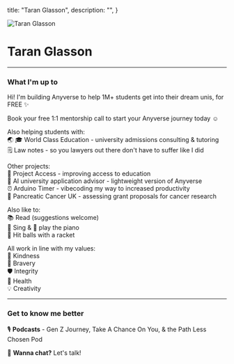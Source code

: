 
  title: "Taran Glasson",
  description: "",
}

<Image 
  src="/images/LinkedIn-DP-2024.png" 
  alt="Taran Glasson" 
  className="w-40 h-40 object-cover rounded-lg"
  width={512}
  height={512}
/>

# Taran Glasson  
---
### What I'm up to 

Hi! I'm building <Link href="https://anyverse.app" target="_blank" rel="noopener noreferrer" className="hover:text-gray-600 transition-colors">Anyverse</Link> to help 1M+ students get into their dream unis, for FREE ✨

Book your free <Link href="https://cal.com/taranglasson/anyverse-mentorship" target="_blank" rel="noopener noreferrer" className="hover:text-gray-600 transition-colors">1:1 mentorship call</Link> to start your Anyverse journey today ☺️  

Also helping students with:  
    🌏 🎓 <Link href="https://worldclass.international/" target="_blank" rel="noopener noreferrer">World Class Education</Link> - university admissions consulting & tutoring  
    🗒️ <Link href="https://www.stuvia.com/user/lawnotes08" target="_blank" rel="noopener noreferrer">Law notes</Link> - so you lawyers out there don't have to suffer like I did 
      

Other projects:  
    🚀 <Link href="https://projectaccess.org/" target="_blank" rel="noopener noreferrer">Project Access</Link> - improving access to education  
    🤖 <Link href="https://github.com/glastara/ai-university-application-advisor" target="_blank" rel="noopener noreferrer">AI university application advisor</Link> - lightweight version of Anyverse  
    ⏰ <Link href="https://github.com/glastara/Arduino-Timer" target="_blank" rel="noopener noreferrer">Arduino Timer</Link> - vibecoding my way to increased productivity   
    🔬 <Link href="https://www.pancreaticcancer.org.uk/" target="_blank" rel="noopener noreferrer">Pancreatic Cancer UK</Link> - assessing grant proposals for cancer research  
    
Also like to:  
    📚 Read (suggestions welcome)  
    🎤 Sing & 🎹 play the piano  
    🎾 Hit balls with a racket  

All work in line with my values:  
    🫶 Kindness  
    🦁 Bravery  
    🛡️ Integrity  
    🍏 Health  
    💡 Creativity  

---
    
### Get to know me better

🎙️ **Podcasts** - <Link href="https://www.youtube.com/embed/db9bBDtz_bM" target="_blank" rel="noopener noreferrer">Gen Z Journey</Link>, <Link href="https://open.spotify.com/episode/3nhIZ3v8Y5h2ypMCjDJZQi?si=4611535d29b44a94" target="_blank" rel="noopener noreferrer">Take A Chance On You</Link>, & the <Link href="https://youtu.be/UaX1UJ1DSGo" target="_blank" rel="noopener noreferrer">Path Less Chosen Pod</Link>

💬 **Wanna chat?** <Link href="https://cal.com/taranglasson/chat" target="_blank" rel="noopener noreferrer">Let's talk</Link>!

<div className="mt-8">
  <SocialLinks />
</div>
